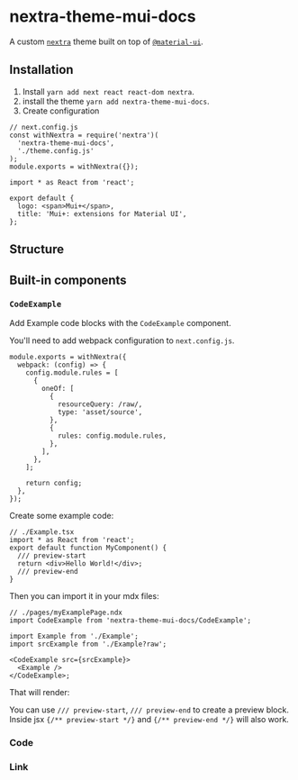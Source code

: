 # nextra-theme-mui-docs

A custom [`nextra`](https://nextra.vercel.app/) theme built on top of [`@material-ui`](https://material-ui.com/).

## Installation

1. Install `yarn add next react react-dom nextra`.
2. install the theme `yarn add nextra-theme-mui-docs`.
3. Create configuration

```tsx
// next.config.js
const withNextra = require('nextra')(
  'nextra-theme-mui-docs',
  './theme.config.js'
);
module.exports = withNextra({});
```

```tsx
import * as React from 'react';

export default {
  logo: <span>Mui+</span>,
  title: 'Mui+: extensions for Material UI',
};
```

## Structure

## Built-in components

### `CodeExample`

Add Example code blocks with the `CodeExample` component.

You'll need to add webpack configuration to `next.config.js`.

```tsx
module.exports = withNextra({
  webpack: (config) => {
    config.module.rules = [
      {
        oneOf: [
          {
            resourceQuery: /raw/,
            type: 'asset/source',
          },
          {
            rules: config.module.rules,
          },
        ],
      },
    ];

    return config;
  },
});
```

Create some example code:

```tsx
// ./Example.tsx
import * as React from 'react';
export default function MyComponent() {
  /// preview-start
  return <div>Hello World!</div>;
  /// preview-end
}
```

Then you can import it in your mdx files:

```tsx
// ./pages/myExamplePage.ndx
import CodeExample from 'nextra-theme-mui-docs/CodeExample';

import Example from './Example';
import srcExample from './Example?raw';

<CodeExample src={srcExample}>
  <Example />
</CodeExample>;
```

That will render:



<CodeExample src={srcExample}>
  <Example />
</CodeExample>

You can use `/// preview-start`, `/// preview-end` to create a preview block. Inside jsx `{/** preview-start */}` and `{/** preview-end */}` will also work.

### Code

### Link
